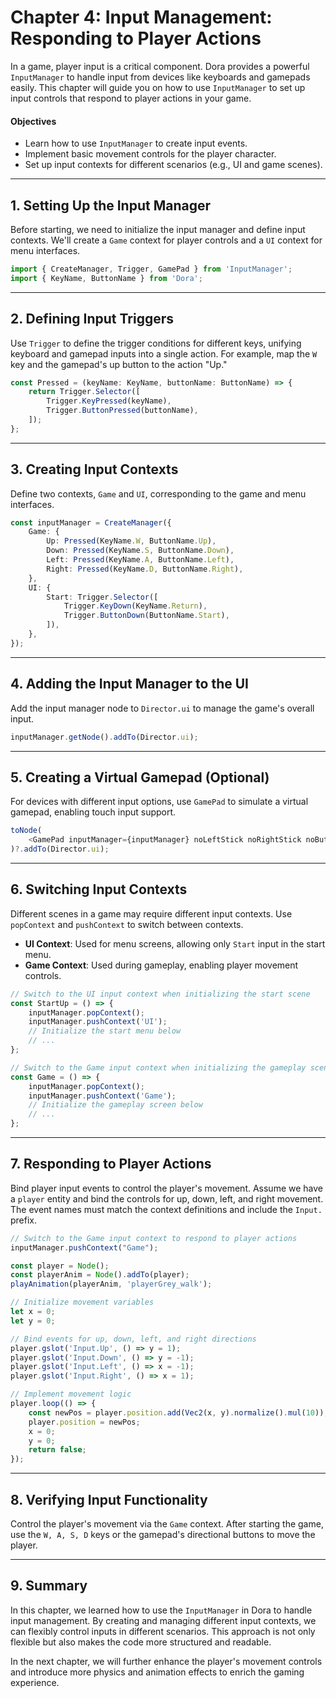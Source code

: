 # Chapter 4: Input Management: Responding to Player Actions

In a game, player input is a critical component. Dora provides a powerful `InputManager` to handle input from devices like keyboards and gamepads easily. This chapter will guide you on how to use `InputManager` to set up input controls that respond to player actions in your game.

#### **Objectives**

- Learn how to use `InputManager` to create input events.
- Implement basic movement controls for the player character.
- Set up input contexts for different scenarios (e.g., UI and game scenes).

---

## 1. Setting Up the Input Manager

Before starting, we need to initialize the input manager and define input contexts. We'll create a `Game` context for player controls and a `UI` context for menu interfaces.

```ts title="dodge_the_creeps/init.tsx"
import { CreateManager, Trigger, GamePad } from 'InputManager';
import { KeyName, ButtonName } from 'Dora';
```

---

## 2. Defining Input Triggers

Use `Trigger` to define the trigger conditions for different keys, unifying keyboard and gamepad inputs into a single action. For example, map the `W` key and the gamepad's up button to the action "Up."

```ts title="dodge_the_creeps/init.tsx"
const Pressed = (keyName: KeyName, buttonName: ButtonName) => {
	return Trigger.Selector([
		Trigger.KeyPressed(keyName),
		Trigger.ButtonPressed(buttonName),
	]);
};
```

---

## 3. Creating Input Contexts

Define two contexts, `Game` and `UI`, corresponding to the game and menu interfaces.

```ts title="dodge_the_creeps/init.tsx"
const inputManager = CreateManager({
	Game: {
		Up: Pressed(KeyName.W, ButtonName.Up),
		Down: Pressed(KeyName.S, ButtonName.Down),
		Left: Pressed(KeyName.A, ButtonName.Left),
		Right: Pressed(KeyName.D, ButtonName.Right),
	},
	UI: {
		Start: Trigger.Selector([
			Trigger.KeyDown(KeyName.Return),
			Trigger.ButtonDown(ButtonName.Start),
		]),
	},
});
```

---

## 4. Adding the Input Manager to the UI

Add the input manager node to `Director.ui` to manage the game's overall input.

```ts title="dodge_the_creeps/init.tsx"
inputManager.getNode().addTo(Director.ui);
```

---

## 5. Creating a Virtual Gamepad (Optional)

For devices with different input options, use `GamePad` to simulate a virtual gamepad, enabling touch input support.

```ts title="dodge_the_creeps/init.tsx"
toNode(
	<GamePad inputManager={inputManager} noLeftStick noRightStick noButtonPad noTriggerPad noControlPad />
)?.addTo(Director.ui);
```

---

## 6. Switching Input Contexts

Different scenes in a game may require different input contexts. Use `popContext` and `pushContext` to switch between contexts.

- **UI Context**: Used for menu screens, allowing only `Start` input in the start menu.
- **Game Context**: Used during gameplay, enabling player movement controls.

```ts title="Example Code"
// Switch to the UI input context when initializing the start scene
const StartUp = () => {
	inputManager.popContext();
	inputManager.pushContext('UI');
	// Initialize the start menu below
	// ...
};

// Switch to the Game input context when initializing the gameplay scene
const Game = () => {
	inputManager.popContext();
	inputManager.pushContext('Game');
	// Initialize the gameplay screen below
	// ...
};
```

---

## 7. Responding to Player Actions

Bind player input events to control the player's movement. Assume we have a `player` entity and bind the controls for up, down, left, and right movement. The event names must match the context definitions and include the `Input.` prefix.

```ts title="Example Code"
// Switch to the Game input context to respond to player actions
inputManager.pushContext("Game");

const player = Node();
const playerAnim = Node().addTo(player);
playAnimation(playerAnim, 'playerGrey_walk');

// Initialize movement variables
let x = 0;
let y = 0;

// Bind events for up, down, left, and right directions
player.gslot('Input.Up', () => y = 1);
player.gslot('Input.Down', () => y = -1);
player.gslot('Input.Left', () => x = -1);
player.gslot('Input.Right', () => x = 1);

// Implement movement logic
player.loop(() => {
	const newPos = player.position.add(Vec2(x, y).normalize().mul(10));
	player.position = newPos;
	x = 0;
	y = 0;
	return false;
});
```

---

## 8. Verifying Input Functionality

Control the player's movement via the `Game` context. After starting the game, use the `W, A, S, D` keys or the gamepad's directional buttons to move the player.

---

## 9. Summary

In this chapter, we learned how to use the `InputManager` in Dora to handle input management. By creating and managing different input contexts, we can flexibly control inputs in different scenarios. This approach is not only flexible but also makes the code more structured and readable.

In the next chapter, we will further enhance the player's movement controls and introduce more physics and animation effects to enrich the gaming experience.
